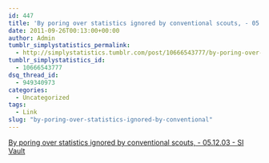 ```yaml
---
id: 447
title: 'By poring over statistics ignored by conventional scouts, - 05.12.03 - SI Vault'
date: 2011-09-26T00:13:00+00:00
author: Admin
tumblr_simplystatistics_permalink:
  - http://simplystatistics.tumblr.com/post/10666543777/by-poring-over-statistics-ignored-by-conventional
tumblr_simplystatistics_id:
  - 10666543777
dsq_thread_id:
  - 949340973
categories:
  - Uncategorized
tags:
  - Link
slug: "by-poring-over-statistics-ignored-by-conventional"
---
```

[By poring over statistics ignored by conventional scouts, - 05.12.03 - SI Vault](http://sportsillustrated.cnn.com/vault/article/magazine/MAG1028746/1/index.htm)
